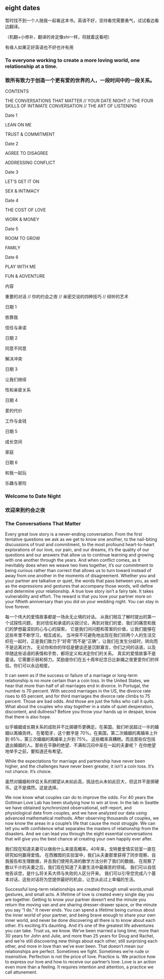 ## eight dates

暂时找不到一个人赔我一起看这本书。英语不好，坚持看完需要勇气，试试看边看边翻译。

（机翻+小修补，翻译的肯定像shi一样，将就着这看吧）

有缘人如果正好英语也不好也许有用


### To everyone working to create a more loving world, one relationship at a time.
### 致所有致力于创造一个更有爱的世界的人，一段时间中的一段关系。

CONTENTS

THE CONVERSATIONS THAT MATTER // YOUR DATE NIGHT //
THE FOUR SKILLS OF INTIMATE CONVERSATION // THE ART
OF LISTENING

Date 1

LEAN ON ME

TRUST & COMMITMENT

Date 2

AGREE TO DISAGREE

ADDRESSING CONFLICT

Date 3

LET’S GET IT ON

SEX & INTIMACY

Date 4

THE COST OF LOVE

WORK & MONEY

Date 5

ROOM TO GROW

FAMILY

Date 6

PLAY WITH ME

FUN & ADVENTURE

内容

重要的对话 // 你的约会之夜 // 亲密交谈的四种技巧 // 倾听的艺术

日期 1

依靠我

信任与承诺

日期 2

同意不同意

解决冲突

日期 3

让我们继续

性和亲密关系

日期 4

爱的代价

工作与金钱

日期 5

成长空间

家庭

日期 6

和我一起玩

乐趣与冒险


### Welcome to Date Night

### 欢迎来到约会之夜

### The Conversations That Matter

Every great love story is a never-ending conversation. From the first
tentative questions we ask as we get to know one another, to the nail-biting
discussions of trust and commitment, to the most profound heart-to-heart
explorations of our love, our pain, and our dreams, it’s the quality of our
questions and our answers that allow us to continue learning and growing
with one another through the years. And when conflict comes, as it
inevitably does when we weave two lives together, it’s our commitment to
being curious rather than correct that allows us to turn toward instead of
away from one another in the moments of disagreement. Whether you and
your partner are talkative or quiet, the words that pass between you, as well
as the expressions and gestures that accompany those words, will define
and determine your relationship. A true love story isn’t a fairy tale. It takes
vulnerability and effort. The reward is that you love your partner more on
your fiftieth anniversary than you did on your wedding night. You can stay
in love forever.

每一个伟大的爱情故事都是一场永无止境的对话。 从我们相互了解时提出的第一个试探性问题，
到对信任和承诺的尖锐讨论，再到对我们的爱、我们的痛苦和我们的梦想最深刻的心与心的探索，
它是我们间问题和答案的价值，让我们能够在这些年里不断学习，相互成长。
当冲突不可避免地出现在我们将两个人的生活交织在一起时，正是我们致力于“好奇”而不是“正确”，让我们在发生分歧时，转向而不是远离对方。
无论你和你的伴侣是健谈还是沉默寡言，你们之间的话语，以及伴随这些话语的表情和手势，都将定义和决定你们的关系。
真实的爱情故事不是童话。它需要示弱和努力。奖励是你们在五十周年纪念日比新婚之夜更爱你们的伴侣。你们可以永远相爱。

It can seem as if the success or failure of a marriage or long-term
relationship is no more certain than a coin toss. In the United States, we
hear that more than half of all marriages end in divorce. In Portugal, the
number is 70 percent. With second marriages in the US, the divorce rate
rises to 65 percent, and for third marriages the divorce rate climbs to 75 percent.
Those are bad odds. And those are just the folks who call it quits. What
about the couples who stay together in a state of quiet desperation,
discontent, and dullness? Before you throw your hands up in despair, know
that there is also hope.

似乎婚姻或长期关系的成败并不比掷硬币更确定。在美国，我们听说超过一半的婚姻以离婚告终。
在葡萄牙，这个数字是 70%。在美国，第二次婚姻的离婚率上升到 65%，第三次婚姻的离婚率上升到 75%。
这些概率真糟糕。而且那些仅包括退出婚姻的人。那些在平静的绝望、不满和沉闷中呆在一起的夫妻呢？
在你绝望地举手之前，要知道还有希望。

While the expectations for marriage and partnership have never been
higher, and the challenges have never been greater, it isn’t a coin toss. It’s
not chance. It’s choice.

虽然对婚姻和伴侣关系的期望从未如此高，挑战也从未如此巨大，但这并不是掷硬币。这不是偶然。这是选择。

We now know what couples can do to improve the odds.
For 40 years the Gottman Love Lab has been studying how to win at love.
In the lab in Seattle we have obtained synchronized observational, self-report, and physiological data from couples, and we have analyzed our data using advanced mathematical methods.
After observing thousands of couples, we now know the areas in a couple’s life that cause the most struggle.
We can tell you with confidence what separates the masters of relationship from the disasters.
And we can lead you through the eight essential conversations that will give you the best chance at creating your own happily ever after.

我们现在知道夫妻可以做些什么来提高概率。40年来，戈特曼爱情实验室一直在研究如何赢得爱情。
在西雅图的实验室中，我们从夫妻那里获得了同步观察、自我报告和生理数据，并且我们使用先进的数学方法分析了我们的数据。
在观察了数以千计的夫妻之后，我们现在知道了夫妻生活中最痛苦的领域。
我们可以自信地告诉您，是什么将关系大师与失败的人区分开来。
我们可以引导您完成八个基本对话，这些对话将为您提供最好的机会，让您从此过上幸福的生活。

Successful long-term relationships are created through small words,small gestures, and small acts.
A lifetime of love is created every single day you are together.
Getting to know your partner doesn’t end the minute you return the moving van and are sharing dresser-drawer space, or the minute you say “I do.” It never ends.
You can spend a lifetime being curious about the inner world of your partner, and being brave enough to share your own inner world, and never be done discovering all there is to know about each other.
It’s exciting.It’s daunting. And it’s one of the greatest life adventures you can take.
Trust us, we know. We’ve been married a long time; more than 30 years for John and Julie, and more than 25 years for Doug and Rachel, and we’re still discovering new things about each other, still
surprising each other, and more in love than we’ve ever been. That doesn’t mean our relationships are perfect.
Sometimes we fight. Sometimes we’re rude or insensitive.
Perfection is not the price of love. Practice is.
We practice how to express our love and how to receive our partner’s love.
Love is an action even more than a feeling.
It requires intention and attention, a practice we call attunement.